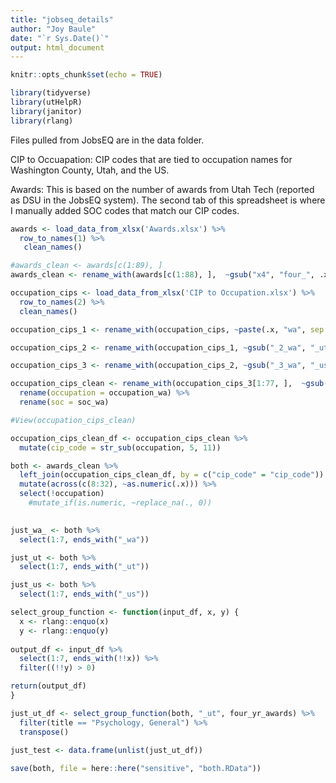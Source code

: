 ```yaml
---
title: "jobseq_details"
author: "Joy Baule"
date: "`r Sys.Date()`"
output: html_document
---
```


```r
knitr::opts_chunk$set(echo = TRUE)
```

```r
library(tidyverse)
library(utHelpR)
library(janitor)
library(rlang)
```

Files pulled from JobsEQ are in the data folder.

CIP to Occuapation: CIP codes that are tied to occupation names for Washington County, Utah, and the US.

Awards: This is based on the number of awards from Utah Tech (reported as DSU in the JobsEQ system). The second tab of this spreadsheet is where I manually added SOC codes that match our CIP codes. 

```r
awards <- load_data_from_xlsx('Awards.xlsx') %>%
  row_to_names(1) %>% 
   clean_names()

#awards_clean <- awards[c(1:89), ] 
awards_clean <- rename_with(awards[c(1:88), ],  ~gsub("x4", "four_", .x))
```

```r
occupation_cips <- load_data_from_xlsx('CIP to Occupation.xlsx') %>%
  row_to_names(2) %>% 
  clean_names()
```

```r

occupation_cips_1 <- rename_with(occupation_cips, ~paste(.x, "wa", sep = "_"))

occupation_cips_2 <- rename_with(occupation_cips_1, ~gsub("_2_wa", "_ut", .x))

occupation_cips_3 <- rename_with(occupation_cips_2, ~gsub("_3_wa", "_us", .x))

occupation_cips_clean <- rename_with(occupation_cips_3[1:77, ],  ~gsub("x5_", "five_", .x)) %>% 
  rename(occupation = occupation_wa) %>% 
  rename(soc = soc_wa)

#View(occupation_cips_clean)
```

```r
occupation_cips_clean_df <- occupation_cips_clean %>% 
  mutate(cip_code = str_sub(occupation, 5, 11)) 
```

```r
both <- awards_clean %>% 
  left_join(occupation_cips_clean_df, by = c("cip_code" = "cip_code")) %>% 
  mutate(across(c(8:32), ~as.numeric(.x))) %>% 
  select(!occupation)
    #mutate_if(is.numeric, ~replace_na(., 0))
  
```

```r
just_wa_ <- both %>% 
  select(1:7, ends_with("_wa"))
```

```r
just_ut <- both %>% 
  select(1:7, ends_with("_ut"))
```

```r
just_us <- both %>% 
  select(1:7, ends_with("_us"))
```

```r
select_group_function <- function(input_df, x, y) {
  x <- rlang::enquo(x) 
  y <- rlang::enquo(y)  
  
output_df <- input_df %>% 
  select(1:7, ends_with(!!x)) %>% 
  filter((!!y) > 0)

return(output_df)
}
```

```r
just_ut_df <- select_group_function(both, "_ut", four_yr_awards) %>%
  filter(title == "Psychology, General") %>% 
  transpose()
  
just_test <- data.frame(unlist(just_ut_df))

```


```r
save(both, file = here::here("sensitive", "both.RData"))
```

